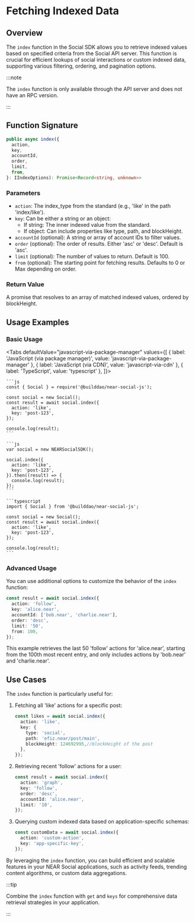 
# Fetching Indexed Data

## Overview

The `index` function in the Social SDK allows you to retrieve indexed values based on specified criteria from the Social API server. This function is crucial for efficient lookups of social interactions or custom indexed data, supporting various filtering, ordering, and pagination options.

:::note

The `index` function is only available through the API server and does not have an RPC version.

:::

## Function Signature

```typescript
public async index({
  action,
  key,
  accountId,
  order,
  limit,
  from,
}: IIndexOptions): Promise<Record<string, unknown>>
```

### Parameters

- `action`: The index_type from the standard (e.g., 'like' in the path 'index/like').
- `key`: Can be either a string or an object:
    - If string: The inner indexed value from the standard.
    - If object: Can include properties like type, path, and blockHeight.
- `accountId` (optional): A string or array of account IDs to filter values.
- `order` (optional): The order of results. Either 'asc' or 'desc'. Default is 'asc'.
- `limit` (optional): The number of values to return. Default is 100.
- `from` (optional): The starting point for fetching results. Defaults to 0 or Max depending on order.

### Return Value

A promise that resolves to an array of matched indexed values, ordered by blockHeight.

## Usage Examples

### Basic Usage

<Tabs
  defaultValue="javascript-via-package-manager"
  values={[
    { label: 'JavaScript (via package manager)', value: 'javascript-via-package-manager' },
    { label: 'JavaScript (via CDN)', value: 'javascript-via-cdn' },
    { label: 'TypeScript', value: 'typescript' },
  ]}>
  <TabItem value="javascript-via-package-manager">

    ```js
    const { Social } = require('@builddao/near-social-js');

    const social = new Social();
    const result = await social.index({
      action: 'like',
      key: 'post-123',
    });

    console.log(result);
    ```

  </TabItem>
  <TabItem value="javascript-via-cdn">

    ```js
    var social = new NEARSocialSDK();

    social.index({
      action: 'like',
      key: 'post-123',
    }).then((result) => {
      console.log(result);
    });
    ```

  </TabItem>
  <TabItem value="typescript">

    ```typescript
    import { Social } from '@builddao/near-social-js';

    const social = new Social();
    const result = await social.index({
      action: 'like',
      key: 'post-123',
    });

    console.log(result);
    ```

  </TabItem>
</Tabs>

### Advanced Usage

You can use additional options to customize the behavior of the `index` function:

```typescript
const result = await social.index({
  action: 'follow',
  key: 'alice.near',
  accountId: ['bob.near', 'charlie.near'],
  order: 'desc',
  limit: '50',
  from: 100,
});
```

This example retrieves the last 50 'follow' actions for 'alice.near', starting from the 100th most recent entry, and only includes actions by 'bob.near' and 'charlie.near'.

## Use Cases

The `index` function is particularly useful for:

1. Fetching all 'like' actions for a specific post:
   ```typescript
   const likes = await social.index({
     action: 'like',
     key: {
       type: 'social',
       path: 'efiz.near/post/main',
       blockHeight: 124692995,//blockHeight of the post
     },
   });
   ```

2. Retrieving recent 'follow' actions for a user:
   ```typescript
   const result = await social.index({
     action: 'graph',
     key: 'follow',
     order: 'desc',
     accountId: 'alice.near',
     limit: '10',
   });
   ```

3. Querying custom indexed data based on application-specific schemas:
   ```typescript
   const customData = await social.index({
     action: 'custom-action',
     key: 'app-specific-key',
   });
   ```

By leveraging the `index` function, you can build efficient and scalable features in your NEAR Social applications, such as activity feeds, trending content algorithms, or custom data aggregations.

:::tip

Combine the `index` function with `get` and `keys` for comprehensive data retrieval strategies in your application.

:::

